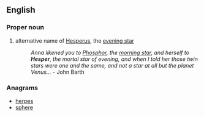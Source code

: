 ==English==

===Proper noun===
{{en-proper noun}}

# alternative name of [[Hesperus]], the [[evening star]]
#: ''Anna likened you to [[Phosphor]], the [[morning star]], and herself to '''Hesper''', the mortal star of evening, and when I told her those twin stars were one and the same, and not a star at all but the planet Venus...'' - John Barth

===Anagrams===
* [[herpes#English|herpes]]
* [[sphere#English|sphere]]